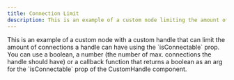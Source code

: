 ```yaml
---
title: Connection Limit
description: This is an example of a custom node limiting the amount of connections a handle can have using the `isConnectalbe` prop.
---
```



<ExampleLayout>
This is an example of a custom node with a custom handle that can limit the amount of connections a handle can have using the `isConnectable` prop.
You can use a boolean, a number (the number of max. connections the handle should have) or a callback function that returns a boolean
as an arg for the `isConnectable` prop of the CustomHandle component.

<RemoteCodeViewer route="examples/nodes/connection-limit" framework="svelte" />

</ExampleLayout>

<UnusedPropWarning />
